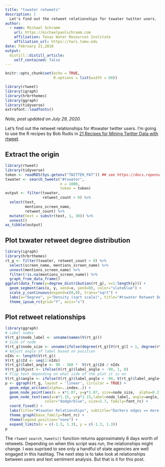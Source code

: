 ```yaml
---
title: "txwater retweets"
description: |
  Let's find out the retweet relationships for txwater twitter users.
author:
  - name: Michael Schramm
    url: https://michaelpaulschramm.com
    affiliation: Texas Water Resources Institute
    affiliation_url: https://twri.tamu.edu
date: February 21,2018
output: 
  distill::distill_article:
    self_contained: false
---
```


```r
knitr::opts_chunk$set(echo = TRUE,
                      R.options = list(width = 60))
```

```r
library(rtweet)
library(igraph)
library(hrbrthemes)
library(ggraph)
library(tidyverse)
extrafont::loadfonts()

```

*Note, post updated on July 29, 2020.*

Let's find out the retweet relationships for #txwater twitter users. I'm going to use the R recipes by Bob Rudis in [21 Recipes for Mining Twitter Data with rtweet](https://rud.is/books/21-recipes/).


## Extract the origin
```r
library(rtweet)
library(tidyverse)
token <- readRDS(Sys.getenv("TWITTER_PAT")) ## see https://docs.ropensci.org/rtweet/articles/auth.html
txwater <- search_tweets("#txwater", 
                         n = 1000, 
                         token = token)
output <- filter(txwater, 
                 retweet_count > 0) %>% 
  select(text, 
         mentions_screen_name, 
         retweet_count) %>% 
  mutate(text = substr(text, 1, 30)) %>% 
  unnest()
as_tibble(output)
```

## Plot txwater retweet degree distribution
```r
library(igraph)
library(hrbrthemes)
rt_g <- filter(txwater, retweet_count > 0) %>% 
  select(screen_name, mentions_screen_name) %>%
  unnest(mentions_screen_name) %>% 
  filter(!is.na(mentions_screen_name)) %>% 
  graph_from_data_frame()
ggplot(data_frame(y=degree_distribution(rt_g), x=1:length(y))) +
  geom_segment(aes(x, y, xend=x, yend=0), color="slateblue") +
  scale_y_continuous(expand=c(0,0), trans="sqrt") +
  labs(x="Degree", y="Density (sqrt scale)", title="#txwater Retweet Degree Distribution") +
  theme_ipsum_rc(grid="Y", axis="x")
```

## Plot retweet relationships
```r
library(ggraph)
# Label nodes
V(rt_g)$node_label <- unname(names(V(rt_g)))
# Size of node
V(rt_g)$node_size <- unname(ifelse(degree(rt_g)[V(rt_g)] > 1, degree(rt_g), 1)) 
# Adjust angle of label based on position
nIds <- length(V(rt_g))
V(rt_g)$Id <- seq(1:nIds)
V(rt_g)$label_angle <- 90 - 360 *  V(rt_g)$Id / nIds
V(rt_g)$hjust <- ifelse(V(rt_g)$label_angle < -90, 1, 0)
# Flip text depending on what side of the plot it is on
V(rt_g)$angle <- ifelse(V(rt_g)$label_angle < -90, V(rt_g)$label_angle+180, V(rt_g)$label_angle)
p <- ggraph(rt_g, layout = 'linear', circular = TRUE) + 
  geom_edge_arc(aes(alpha=..index..)) +
  geom_node_point(aes(x = x*1.07, y=y*1.07, size=node_size,  alpha=0.2)) +
  geom_node_text(aes(x=x*1.15, y=y*1.15,label=node_label, angle=angle, hjust=hjust),
                  color="dodgerblue", size=2.7, family=font_rc) +
  coord_fixed() +
  labs(title="#txwater Relationships", subtitle="Darkers edges == more retweets. Node size == larger degree") +
  theme_graph(base_family=font_rc) +
  theme(legend.position="none") +
  expand_limits(x = c(-1.3, 1.3), y = c(-1.3, 1.3))
p
```

The `rtweet` `search_tweets()` function returns approximately 8 days worth of retweets. Depending on when this script was run, the relationships might change. I was suprised to see only a handful of state agencies are well engaged in this hashtag. The next step is to take look at relationships between users and text sentiment analysis. But that is it for this post.





